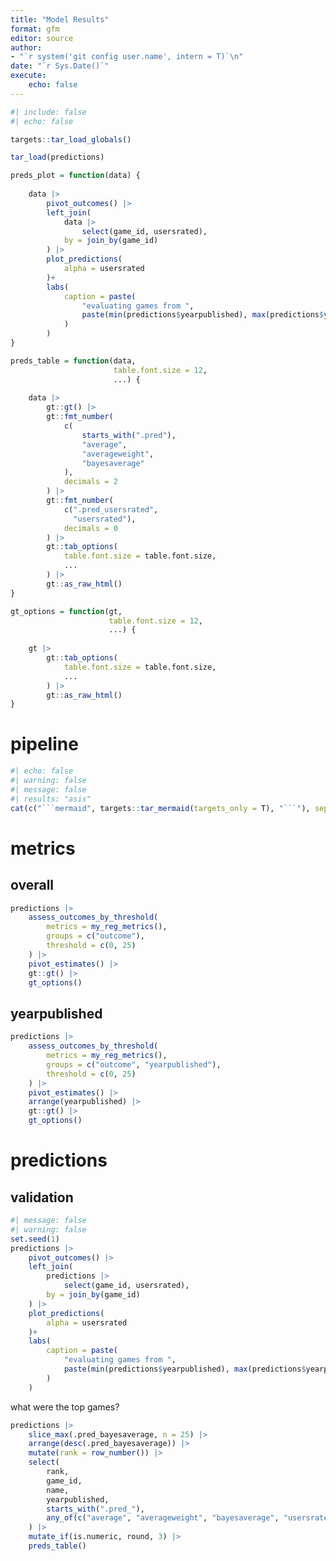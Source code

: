 ```yaml
---
title: "Model Results"
format: gfm
editor: source
author: 
- "`r system('git config user.name', intern = T)`\n"
date: "`r Sys.Date()`"
execute:
    echo: false
---
```


```r
#| include: false
#| echo: false

targets::tar_load_globals()

tar_load(predictions)

preds_plot = function(data) {
    
    data |>
        pivot_outcomes() |>
        left_join(
            data |>
                select(game_id, usersrated),
            by = join_by(game_id)
        ) |>
        plot_predictions(
            alpha = usersrated
        )+
        labs(
            caption = paste(
                "evaluating games from ",
                paste(min(predictions$yearpublished), max(predictions$yearpublished), sep =)
            )
        )
}

preds_table = function(data,
                       table.font.size = 12,
                       ...) {
    
    data |>
        gt::gt() |>
        gt::fmt_number(
            c(
                starts_with(".pred"),
                "average",
                "averageweight",
                "bayesaverage"
            ),
            decimals = 2
        ) |>
        gt::fmt_number(
            c(".pred_usersrated",
              "usersrated"),
            decimals = 0
        ) |>
        gt::tab_options(
            table.font.size = table.font.size,
            ...
        ) |>
        gt::as_raw_html()
}

gt_options = function(gt,
                      table.font.size = 12,
                      ...) {
    
    gt |>
        gt::tab_options(
            table.font.size = table.font.size,
            ...
        ) |>
        gt::as_raw_html()
}

```

# pipeline

```r
#| echo: false
#| warning: false
#| message: false
#| results: "asis"
cat(c("```mermaid", targets::tar_mermaid(targets_only = T), "```"), sep = "\n")
```

# metrics

## overall

```r

predictions |>
    assess_outcomes_by_threshold(
        metrics = my_reg_metrics(),
        groups = c("outcome"),
        threshold = c(0, 25)
    ) |>
    pivot_estimates() |>
    gt::gt() |>
    gt_options()

```

## yearpublished

```r

predictions |>
    assess_outcomes_by_threshold(
        metrics = my_reg_metrics(),
        groups = c("outcome", "yearpublished"),
        threshold = c(0, 25)
    ) |>
    pivot_estimates() |>
    arrange(yearpublished) |>
    gt::gt() |>
    gt_options()

```


# predictions

## validation

```r
#| message: false
#| warning: false
set.seed(1)
predictions |>
    pivot_outcomes() |>
    left_join(
        predictions |>
            select(game_id, usersrated),
        by = join_by(game_id)
    ) |>
    plot_predictions(
        alpha = usersrated
    )+
    labs(
        caption = paste(
            "evaluating games from ",
            paste(min(predictions$yearpublished), max(predictions$yearpublished), sep =)
        )
    )

```

what were the top games?

```r

predictions |>
    slice_max(.pred_bayesaverage, n = 25) |>
    arrange(desc(.pred_bayesaverage)) |>
    mutate(rank = row_number()) |>
    select(
        rank,
        game_id,
        name,
        yearpublished,
        starts_with(".pred_"),
        any_of(c("average", "averageweight", "bayesaverage", "usersrated"))
    ) |>
    mutate_if(is.numeric, round, 3) |>
    preds_table()

```


